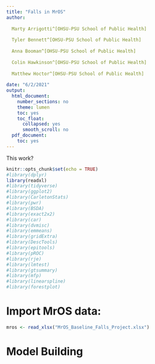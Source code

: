 ```yaml
---
title: "Falls in MrOS"
author:
  
  Marty Arrigotti^[OHSU-PSU School of Public Health]
  
  Tyler Bennett^[OHSU-PSU School of Public Health]
  
  Anna Booman^[OHSU-PSU School of Public Health]
  
  Colin Hawkinson^[OHSU-PSU School of Public Health]
  
  Matthew Hoctor^[OHSU-PSU School of Public Health]
  
date: "6/2/2021"
output:
  html_document:
    number_sections: no
    theme: lumen
    toc: yes
    toc_float:
      collapsed: yes
      smooth_scroll: no
  pdf_document:
    toc: yes
---
```


This work? 

```r
knitr::opts_chunk$set(echo = TRUE)
#library(dplyr)
library(readxl)
#library(tidyverse)
#library(ggplot2)
#library(CarletonStats)
#library(pwr)
#library(BSDA)
#library(exact2x2)
#library(car)
#library(dvmisc)
#library(emmeans)
#library(gridExtra)
#library(DescTools)
#library(epitools)
#library(pROC)
#library(rje)
#library(lmtest)
#library(gtsummary)
#library(mfp)
#library(linearspline)
#library(forestplot)
```

# Import MrOS data:

```r
mros <- read_xlsx("MrOS_Baseline_Falls_Project.xlsx")
```

# Model Building


